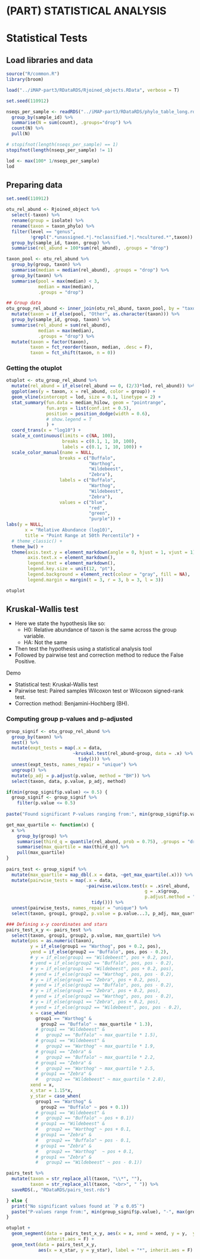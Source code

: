 # (PART) STATISTICAL ANALYSIS {-}

# Statistical Tests

## Load libraries and data
```r
source("R/common.R")
library(broom)

load("../iMAP-part3/RDataRDS/Rjoined_objects.RData", verbose = T)

set.seed(110912)

nseqs_per_sample <- readRDS("../iMAP-part3/RDataRDS/phylo_table_long.rds") %>% 
  group_by(sample_id) %>%
  summarise(N = sum(count), .groups="drop") %>%
  count(N) %>%
  pull(N)

# stopifnot(length(nseqs_per_sample) == 1)
stopifnot(length(nseqs_per_sample) != 1)

lod <- max(100* 1/nseqs_per_sample)
lod
```

## Preparing data
```r
set.seed(110912)

otu_rel_abund <- Rjoined_object %>% 
  select(-taxon) %>% 
  rename(group = isolate) %>% 
  rename(taxon = taxon_phylo) %>% 
  filter(level == "genus",
         !grepl(".*unassigned.*|.*nclassified.*|.*ncultured.*",taxon)) %>% 
  group_by(sample_id, taxon, group) %>% 
  summarise(rel_abund = 100*sum(rel_abund), .groups = "drop")

taxon_pool <- otu_rel_abund %>%
  group_by(group, taxon) %>%
  summarise(median = median(rel_abund), .groups = "drop") %>%
  group_by(taxon) %>% 
  summarise(pool = max(median) < 3,
            median = max(median),
            .groups = "drop")

## Group data
otu_group_rel_abund <- inner_join(otu_rel_abund, taxon_pool, by = "taxon" ) %>% 
  mutate(taxon = if_else(pool, "Other", as.character(taxon))) %>% 
  group_by(sample_id, group, taxon) %>% 
  summarise(rel_abund = sum(rel_abund), 
            median = max(median),
            .groups = "drop") %>%
  mutate(taxon = factor(taxon),
         taxon = fct_reorder(taxon, median, .desc = F),
         taxon = fct_shift(taxon, n = 0)) 
```

### Getting the otuplot
```r
otuplot <- otu_group_rel_abund %>% 
  mutate(rel_abund = if_else(rel_abund == 0, (2/3)*lod, rel_abund)) %>%
  ggplot(aes(y = taxon, x = rel_abund, color = group)) +
  geom_vline(xintercept = lod, size = 0.1, linetype = 2) +
  stat_summary(fun.data = median_hilow, geom = "pointrange",
               fun.args = list(conf.int = 0.5),
               position = position_dodge(width = 0.6),
               # show.legend = T
               ) +
  coord_trans(x = "log10") +
  scale_x_continuous(limits = c(NA, 100),
                     breaks = c(0.1, 1, 10, 100),
                     labels = c(0.1, 1, 10, 100)) +
  scale_color_manual(name = NULL,
                    breaks = c("Buffalo",
                               "Warthog",
                               "Wildebeest",
                               "Zebra"),
                    labels = c("Buffalo",
                               "Warthog",
                               "Wildebeest",
                               "Zebra"),
                    values = c("blue",
                               "red",
                               "green",
                               "purple")) +
labs(y = NULL,
       x = "Relative Abundance (log10)",
       title = "Point Range at 50th Percentile") +
  # theme_classic() +
  theme_bw() +
  theme(axis.text.y = element_markdown(angle = 0, hjust = 1, vjust = 1),
        axis.text.x = element_markdown(),
        legend.text = element_markdown(),
        legend.key.size = unit(12, "pt"),
        legend.background = element_rect(colour = "gray", fill = NA),
        legend.margin = margin(t = 3, r = 3, b = 3, l = 3))

otuplot
```



## Kruskal-Wallis test
- Here we state the hypothesis like so:
  - H0: Relative abundance of taxon is the same across the group variable.
  - HA: Not the same
- Then test the hypothesis using a statistical analysis tool
- Followed by pairwise test and correction method to reduce the False Positive.

Demo

- Statistical test: Kruskal-Wallis test
- Pairwise test: Paired samples Wilcoxon test or Wilcoxon signed-rank test.
- Correction method: Benjamini-Hochberg (BH).

### Computing group p-values and p-adjusted
```r
group_signif <- otu_group_rel_abund %>% 
  group_by(taxon) %>% 
  nest() %>% 
  mutate(expt_tests = map(.x = data,
                         ~kruskal.test(rel_abund~group, data = .x) %>% 
                           tidy())) %>%
  unnest(expt_tests, names_repair = "unique") %>% 
  ungroup() %>% 
  mutate(p_adj = p.adjust(p.value, method = "BH")) %>% 
  select(taxon, data, p.value, p_adj, method)

if(min(group_signif$p.value) <= 0.5) {
  group_signif <- group_signif %>% 
    filter(p.value <= 0.5)
  
paste("Found significant P-values ranging from:", min(group_signif$p.value), "-", max(group_signif$p.value))

get_max_quartile <- function(x) {
  x %>% 
    group_by(group) %>% 
    summarise(third_q = quantile(rel_abund, prob = 0.75), .groups = "drop") %>%
    summarise(max_quartile = max(third_q)) %>% 
    pull(max_quartile)
}
  
pairs_test <- group_signif %>% 
  mutate(max_quartile = map_dbl(.x = data, ~get_max_quartile(.x))) %>% 
  mutate(pairwise_tests = map(.x = data,
                              ~pairwise.wilcox.test(x = .x$rel_abund,
                                                    g = .x$group,
                                                    p.adjust.method = "BH") %>%
                                tidy())) %>%
  unnest(pairwise_tests, names_repair = "unique") %>% 
  select(taxon, group1, group2, p.value = p.value...3, p_adj, max_quartile)

### Defining x-y coordinates and stars
pairs_test_x_y <- pairs_test %>% 
  select(taxon, group1, group2, p.value, max_quartile) %>% 
  mutate(pos = as.numeric(taxon),
         y = if_else(group1 == "Warthog", pos + 0.2, pos),
         yend = if_else(group2 == "Buffalo", pos, pos - 0.2),
         # y = if_else(group1 == "Wildebeest", pos + 0.2, pos),
         # yend = if_else(group2 == "Buffalo", pos, pos - 0.2),
         # y = if_else(group1 == "Wildebeest", pos + 0.2, pos),
         # yend = if_else(group2 == "Warthog", pos, pos - 0.2),       
         # y = if_else(group1 == "Zebra", pos + 0.2, pos),
         # yend = if_else(group2 == "Buffalo", pos, pos - 0.2),       
         # y = if_else(group1 == "Zebra", pos + 0.2, pos),
         # yend = if_else(group2 == "Warthog", pos, pos - 0.2),       
         # y = if_else(group1 == "Zebra", pos + 0.2, pos),
         # yend = if_else(group2 == "Wildebeest", pos, pos - 0.2),
         x = case_when(
           group1 == "Warthog" &
             group2 == "Buffalo" ~ max_quartile * 1.3),
           # group1 == "Wildebeest" &
           #   group2 == "Buffalo" ~ max_quartile * 1.5),
           # group1 == "Wildebeest" &
           #   group2 == "Warthog" ~ max_quartile * 1.9,
           # group1 == "Zebra" &
           #   group2 == "Buffalo" ~ max_quartile * 2.2,
           # group1 == "Zebra" &
           #   group2 == "Warthog" ~ max_quartile * 2.5,
           # group1 == "Zebra" &
           #   group2 == "Wildebeest" ~ max_quartile * 2.8),
         xend = x,
         x_star = 1.15*x,
         y_star = case_when(
           group1 == "Warthog" &
             group2 == "Buffalo" ~ pos + 0.1))
           # group1 == "Wildebeest" &
           #   group2 == "Buffalo" ~ pos + 0.1))
           # group1 == "Wildebeest" &
           #   group2 == "Warthog" ~ pos + 0.1,
           # group1 == "Zebra" &
           #   group2 == "Buffalo" ~ pos - 0.1,
           # group1 == "Zebra" &
           #   group2 == "Warthog"  ~ pos + 0.1,
           # group1 == "Zebra" &
           #   group2 == "Wildebeest" ~ pos - 0.1))

pairs_test %>%
  mutate(taxon = str_replace_all(taxon, "\\*", ""),
         taxon = str_replace_all(taxon, "<br>", " ")) %>% 
  saveRDS(., "RDataRDS/pairs_test.rds")

} else {
  print("No significant values found at `P ≤ 0.05`")
  paste("P-values range from:", min(group_signif$p.value), "-", max(group_signif$p.value))
}

otuplot +
  geom_segment(data = pairs_test_x_y, aes(x = x, xend = xend, y = y,  yend = yend),
               inherit.aes = F) +
  geom_text(data = pairs_test_x_y,
            aes(x = x_star, y = y_star), label = "*", inherit.aes = F)
```
